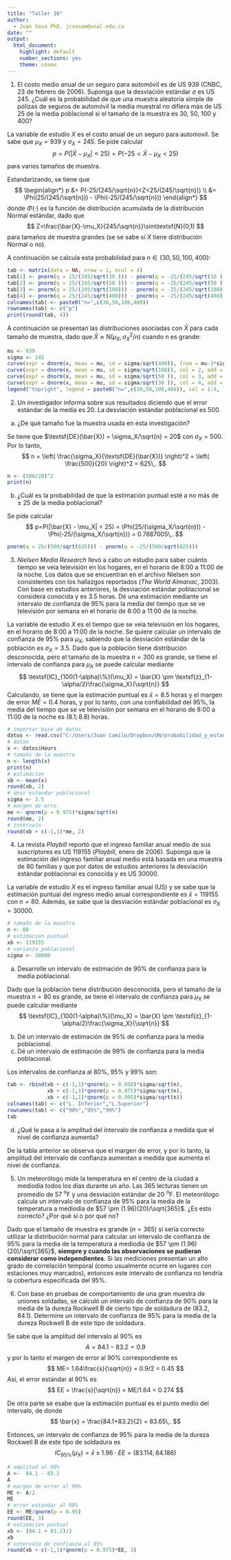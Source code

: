 ---
title: "Taller 10"
author: 
  - Juan Sosa PhD, jcsosam@unal.edu.co
date: ""
output:
  html_document:
    highlight: default
    number_sections: yes
    theme: cosmo
---

1. El costo medio anual de un seguro para automóvil es de US 939 (CNBC, 23 de febrero de 2006).
Suponga que la desviación estándar $\sigma$ es US 245.
¿Cuál es la probabilidad de que una muestra aleatoria simple de pólizas de seguros de automóvil
la media muestral no difiera más de US 25 de la media poblacional si el tamaño de la
muestra es 30, 50, 100 y 400?

La variable de estudio $X$ es el costo anual de un seguro para automovil. Se sabe que $\mu_X = 939$ y $\sigma_X = 245$. Se pide calcular
$$
p=P(|\bar{X} - \mu_X| < 25) = P(-25 < \bar{X} - \mu_X < 25)
$$
para varios tamaños de muestra.

Estandarizando, se tiene que
$$
\begin{align*}
p &= P(-25/(245/\sqrt{n})<Z<25/(245/\sqrt{n})) \\ 
&= \Phi(25/(245/\sqrt{n})) - \Phi(-25/(245/\sqrt{n}))
\end{align*}
$$
donde $\Phi(\cdot)$ es la función de distribución acumulada de la distribución Normal estándar, dado que
$$
Z=\frac{\bar{X}-\mu_X}{245/\sqrt{n}}\sim\textsf{N}(0,1)
$$
para tamaños de muestra grandes (se se sabe si $X$ tiene distribución Normal o no).

A continuación se calcula esta probabilidad para $n\in\{30,50,100,400\}$:

```{r}
tab <- matrix(data = NA, nrow = 1, ncol = 4)
tab[1] <- pnorm(q = 25/(245/sqrt(30 ))) - pnorm(q = -25/(245/sqrt(30 )))
tab[2] <- pnorm(q = 25/(245/sqrt(50 ))) - pnorm(q = -25/(245/sqrt(50 )))
tab[3] <- pnorm(q = 25/(245/sqrt(100))) - pnorm(q = -25/(245/sqrt(100)))
tab[4] <- pnorm(q = 25/(245/sqrt(400))) - pnorm(q = -25/(245/sqrt(400)))
colnames(tab) <- paste0("n=",c(30,50,100,400))
rownames(tab) <- c("p")
print(round(tab, 4))
```

A continuación se presentan las distribuciones asociadas con $\bar{X}$ para cada tamaño de muestra, dado que $\bar{X}\approx\textsf{N}(\mu_X,\sigma_X^2/n)$ cuando $n$ es grande:

```{r}
mu <- 939
sigma <- 245
curve(expr = dnorm(x, mean = mu, sd = sigma/sqrt(400)), from = mu-3*sigma/sqrt(30), to = mu+3*sigma/sqrt(30), col = 1, xlab = "x", ylab = "Densidad", main = "")
curve(expr = dnorm(x, mean = mu, sd = sigma/sqrt(100)), col = 2, add = TRUE)
curve(expr = dnorm(x, mean = mu, sd = sigma/sqrt(50 )), col = 3, add = TRUE)
curve(expr = dnorm(x, mean = mu, sd = sigma/sqrt(30 )), col = 4, add = TRUE)
legend("topright", legend = paste0("n=",c(30,50,100,400)), col = 1:4, lwd = 2)
```


2. Un investigador informa sobre sus resultados diciendo que el error estándar de la media es 20. La desviación estándar poblacional es 500.

a. ¿De qué tamaño fue la muestra usada en esta investigación?

Se tiene que $\textsf{DE}(\bar{X}) = \sigma_X/\sqrt{n} = 20$ con $\sigma_X = 500$. Por lo tanto,
$$
n = \left( \frac{\sigma_X}{\textsf{DE}(\bar{X})} \right)^2 =  \left( \frac{500}{20} \right)^2 = 625\,.
$$

```{r}
n <- (500/20)^2
print(n)
```

b. ¿Cuál es la probabilidad de que la estimación puntual esté a no más de $\pm$ 25 de la media poblacional?

Se pide calcular
$$
p=P(|\bar{X} - \mu_X| < 25) = \Phi(25/(\sigma_X/\sqrt{n})) - \Phi(-25/(\sigma_X/\sqrt{n})) = 0.7887005\,.
$$

```{r}
pnorm(q = 25/(500/sqrt(625))) - pnorm(q = -25/(500/sqrt(625)))
```



3. *Nielsen Media Research* llevó a cabo un estudio para saber cuánto tiempo se veía televisión en
los hogares, en el horario de 8:00 a 11:00 de la noche. Los datos que se encuentran en el archivo
Nielsen son consistentes con los hallazgos reportados (*The World Almanac*,
2003). Con base en estudios anteriores, la desviación estándar poblacional se considera conocida
y es 3.5 horas. Dé una estimación mediante un intervalo de confianza de 95\% para la media
del tiempo que se ve televisión por semana en el horario de 8:00 a 11:00 de la noche.


La variable de estudio $X$ es el tiempo que se veía televisión en
los hogares, en el horario de 8:00 a 11:00 de la noche. Se quiere calcular un intervalo de confianza de 95\% para $\mu_X$, sabiendo que la desviación estándar de la población es $\sigma_X = 3.5$. Dado que la población tiene distribución desconocida, pero el tamaño de la muestra $n=300$ es grande, se tiene el intervalo de confianza para $\mu_X$ se puede calcular mediante
$$
\textsf{IC}_{100(1-\alpha)\%}(\mu_X) = \bar{X} \pm \textsf{z}_{1-\alpha/2}\frac{\sigma_X}{\sqrt{n}}
$$
Calculando, se tiene que la estimación puntual es $\bar{x} = 8.5$ horas y el margen de error $ME = 0.4$ horas, y por lo tanto, con una confiabilidad del 95\%, la media
del tiempo que se ve televisión por semana en el horario de 8:00 a 11:00 de la noche
es $(8.1;8.8)$ horas.
 
```{r}
# importar base de datos
datos <- read.csv("C:/Users/Juan Camilo/Dropbox/UN/probabilidad_y_estadistica_2022_1/Nielsen.CSV", sep="")
# datos
x <- datos$Hours
# tamaño de la muestra
n <- length(x)
print(n)
# estimacion
xb <- mean(x)
round(xb, 2)
# desv estandar poblacional
sigma <- 3.5
# margen de erro
me <- qnorm(p = 0.975)*sigma/sqrt(n)
round(me, 2)
# intervalo
round(xb + c(-1,1)*me, 2)
```


 
4. La revista *Playbill* reportó que el ingreso familiar anual medio de sus suscriptores es US 119155 (*Playbill*, enero de 2006). Suponga que la estimación del ingreso familiar anual medio está basada en una muestra de 80 familias y que por datos de estudios anteriores la desviación estándar poblacional es conocida y es US 30000.

La variable de estudio $X$ es el ingreso familiar anual (US) y se sabe que la estimación puntual del ingreso medio anual correspondiente es $\bar{x}=119155$ con $n=80$. Además, se sabe que la desviación estándar poblacional es $\sigma_X=30000$.

```{r}
# tamaño de la muestra
n <- 80
# estimacion puntual
xb <- 119155
# varianza poblacional
sigma <- 30000
```

a. Desarrolle un intervalo de estimación de 90\% de confianza para la media poblacional.

Dado que la población tiene distribución desconocida, pero el tamaño de la muestra $n=80$ es grande, se tiene el intervalo de confianza para $\mu_X$ se puede calcular mediante
$$
\textsf{IC}_{100(1-\alpha)\%}(\mu_X) = \bar{X} \pm \textsf{z}_{1-\alpha/2}\frac{\sigma_X}{\sqrt{n}}
$$

b. Dé un intervalo de estimación de 95\% de confianza para la media poblacional.
c. Dé un intervalo de estimación de 99\% de confianza para la media poblacional.

Los intervalos de confianza al 80\%, 95\% y 99\% son:

```{r}
tab <- rbind(xb + c(-1,1)*qnorm(p = 0.950)*sigma/sqrt(n),
             xb + c(-1,1)*qnorm(p = 0.975)*sigma/sqrt(n),
             xb + c(-1,1)*qnorm(p = 0.995)*sigma/sqrt(n))
colnames(tab) <- c("L. Inferior","L.Superior")
rownames(tab) <- c("90%","95%","99%")
tab
```

d. ¿Qué le pasa a la amplitud del intervalo de confianza a medida que el nivel de confianza aumenta?

De la tabla anterior se observa que el margen de error, y por lo tanto, la amplitud del intervalo de confianza aumentan a medida que aumenta el nivel de confianza.

5. Un meteorólogo mide la temperatura en el centro de la ciudad a mediodía todos los días durante un año. Las 365 lecturas tienen un promedio de 57 $^\text{o}$F y una desviación
estándar de 20 $^\text{o}$F. El meteorólogo calcula un intervalo de confianza de 95% para la media de la temperatura a mediodía de $57 \pm (1.96)(20)/\sqrt{365}$.
¿Es esto correcto? ¿Por qué sí o por qué no?

Dado que el tamaño de muestra es grande ($n=365$) sí sería correcto utilizar la distribución normal para calcular un intervalo de confianza de 95% para la media de la temperatura a mediodía de $57 \pm (1.96)(20)/\sqrt{365}$, **siempre y cuando las observaciones se pudieran considerar como independientes**. Si las mediciones presentan un alto grado de correlación temporal (como usualmente ocurre en lugares con estaciones muy marcados), entonces este intervalo de confianza no tendría la cobertura especificada del 95\%.

6. Con base en pruebas de comportamiento de una gran muestra
de uniones soldadas, se calculó un intervalo de confianza
de 90\% para la media de la dureza Rockwell B de cierto
tipo de soldadura de (83.2, 84.1). Determine un intervalo de
confianza de 95\% para la media de la dureza Rockwell B de
este tipo de soldadura.

Se sabe que la amplitud del intervalo al 90% es 
$$
A = 84.1-83.2 = 0.9
$$
y por lo tanto el margen de error al 90% correspondiente es 
$$
ME= 1.64\frac{s}{\sqrt{n}} = 0.9/2 = 0.45
$$
Así, el error estándar al 90% es
$$
EE = \frac{s}{\sqrt{n}} = ME/1.64 = 0.274
$$

De otra parte se esabe que la estimación puntual es el punto medio del intervalo, de donde
$$
\bar{x} = \frac{84.1+83.2}{2} = 83.65\,.
$$

Entonces, un intervalo de
confianza de 95\% para la media de la dureza Rockwell B de
este tipo de soldadura es
$$
IC_{95\%}(\mu_X) = \bar{x} \pm 1.96\cdot EE = (83.114;84.186)
$$

```{r}
# amplitud al 90%
A <-  84.1 - 83.2
A
# margen de error al 90%
ME <- A/2
ME
# error estandar al 90%
EE <- ME/qnorm(p = 0.95)
round(EE, 3)
# estimacion puntual
xb <- (84.1 + 83.2)/2
xb
# intervalo de confianza al 95%
round(xb + c(-1,1)*qnorm(p = 0.975)*EE, 3)
```

